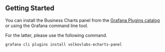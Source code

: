 
## Getting Started

You can install the Business Charts panel from the [Grafana Plugins catalog](https://grafana.com/grafana/plugins/volkovlabs-echarts-panel/) or using the Grafana command line tool.

<Youtube
  id="1qYzHfPXJF8"
  title="Install Business Suite plugins in Cloud, OSS, Enterprise. Getting started with the Business Suite."
/>

For the latter, please use the following command.

```sh
grafana cli plugins install volkovlabs-echarts-panel
```
